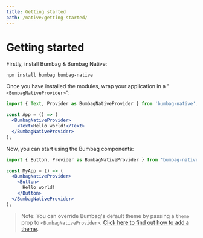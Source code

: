 ```yaml
---
title: Getting started
path: /native/getting-started/
---
```


# Getting started

Firstly, install Bumbag & Bumbag Native:

```
npm install bumbag bumbag-native
```

Once you have installed the modules, wrap your application in a "`<BumbagNativeProvider>`":

```jsx
import { Text, Provider as BumbagNativeProvider } from 'bumbag-native';

const App = () => (
  <BumbagNativeProvider>
    <Text>Hello world!</Text>
  </BumbagNativeProvider>
);
```

Now, you can start using the Bumbag components:

```jsx
import { Button, Provider as BumbagNativeProvider } from 'bumbag-native';

const MyApp = () => (
  <BumbagNativeProvider>
    <Button>
      Hello world!
    </Button>
  </BumbagNativeProvider>
);
```

> Note: You can override Bumbag's default theme by passing a `theme` prop to `<BumbagNativeProvider>`. [Click here to find out how to add a theme](/native/theming).
